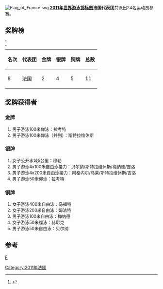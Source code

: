[[Image:Flag_of_France.svg|thumb]]
'''[[2011年世界游泳锦标赛|2011年世界游泳锦标赛]]法国代表团'''共派出24名运动员参赛。
==奖牌榜==
<ref>{{cite web |url=http://www.shanghai-fina2011.com/medal/index.html |title=存档副本 |accessdate=2011-07-26 |deadurl=yes |archiveurl=https://web.archive.org/web/20110720093114/http://www.shanghai-fina2011.com/medal/index.html |archivedate=2011-07-20 }}</ref>
{| class="wikitable"
|-
! 名次 !! 代表团 !! 金牌 !! 银牌 !! 铜牌 !! 总数
|-
| 8 || 法国 || 2 || 4 || 5 || 11
|}
==奖牌获得者==
===金牌===
#男子游泳100米仰泳：拉考特
#男子游泳100米仰泳（并列）：斯特拉维休斯
===银牌===
#女子公开水域5公里：穆勒
#男子游泳4x100米自由泳接力：贝尔纳/斯特拉维休斯/梅纳德/吉洛
#男子游泳4x200米自由泳接力：阿格内尔/马莱/斯特拉维休斯/吉洛
#男子游泳50米仰泳：拉考特
===铜牌===
#女子游泳400米自由泳：马福特
#女子游泳200米自由泳：姆法特
#男子游泳100米自由泳：梅纳德
#女子游泳50米蝶泳：赫尼克
#男子游泳50米自由泳：贝尔纳

==参考==
<references/>
[[分类:2011年世界游泳锦标赛代表团|F]]
[[Category:2011年法國|Category:2011年法國]]
{{2011年世界游泳锦标赛代表团}}